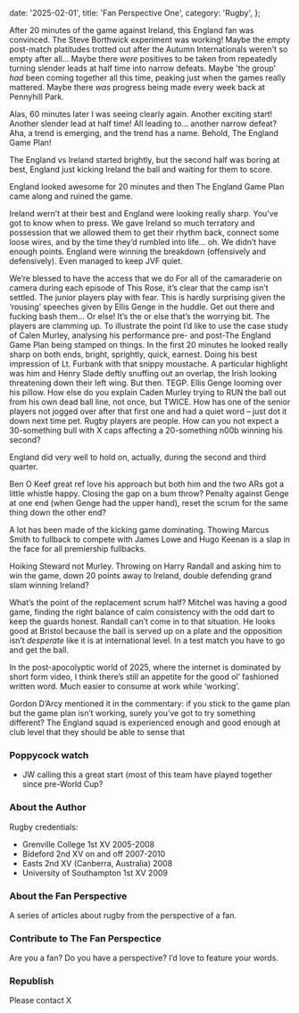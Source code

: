   date: '2025-02-01',
  title: 'Fan Perspective One',
  category: 'Rugby',
};


<PostHero metadata={metadata} />

After 20 minutes of the game against Ireland, this England fan was convinced. The Steve Borthwick experiment was working! Maybe the empty post-match platitudes trotted out after the Autumn Internationals weren't so empty after all... Maybe there _were_ positives to be taken from repeatedly turning slender leads at half time into narrow defeats. Maybe 'the group' _had_ been coming together all this time, peaking just when the games really mattered. Maybe there _was_ progress being made every week back at Pennyhill Park.

Alas, 60 minutes later I was seeing clearly again. Another exciting start! Another slender lead at half time! All leading to... another narrow defeat? Aha, a trend is emerging, and the trend has a name. Behold, The England Game Plan!

The England vs Ireland started brightly, but the second half was boring at best, England just kicking Ireland the ball and waiting for them to score.

England looked awesome for 20 minutes and then The England Game Plan came along and ruined the game.

Ireland wern’t at their best and England were looking really sharp. You’ve got to know when to press. We gave Ireland so much terratory and possession that we allowed them to get their rhythm back, connect some loose wires, and by the time they’d rumbled into life… oh. We didn’t have enough points. England were winning the breakdown (offensively and defensively). Even managed to keep JVF quiet.

We’re blessed to have the access that we do For all of the camaraderie on camera during each episode of This Rose, it’s clear that the camp isn’t settled. The junior players play with fear. This is hardly surprising given the ‘rousing’ speeches given by Ellis Genge in the huddle. Get out there and fucking bash them… Or else! It’s the or else that’s the worrying bit. The players are clamming up. To illustrate the point I’d like to use the case study of Calen Murley, analysing his performance pre- and post-The England Game Plan being stamped on things. In the first 20 minutes he looked really sharp on both ends, bright, sprightly, quick, earnest. Doing his best impression of Lt. Furbank with that snippy moustache. A particular highlight was him and Henry Slade deftly snuffing out an overlap, the Irish looking threatening down their left wing. But then. TEGP. Ellis Genge looming over his pillow. How else do you explain Caden Murley trying to RUN the ball out from his own dead ball line, not once, but TWICE. How has one of the senior players not jogged over after that first one and had a quiet word – just dot it down next time pet. Rugby players are people. How can you not expect a 30-something bull with X caps affecting a 20-something n00b winning his second?

England did very well to hold on, actually, during the second and third quarter.

Ben O Keef great ref love his approach but both him and the two ARs got a little whistle happy. Closing the gap on a bum throw? Penalty against Genge at one end (when Genge had the upper hand), reset the scrum for the same thing down the other end?

A lot has been made of the kicking game dominating. Thowing Marcus Smith to fullback to compete with James Lowe and Hugo Keenan is a slap in the face for all premiership fullbacks.

Hoiking Steward not Murley. Throwing on Harry Randall and asking him to win the game, down 20 points away to Ireland, double defending grand slam winning Ireland?

What’s the point of the replacement scrum half? Mitchel was having a good game, finding the right balance of calm consistency with the odd dart to keep the guards honest. Randall can’t come in to that situation. He looks good at Bristol because the ball is served up on a plate and the opposition isn’t _desperate_ like it is at international level. In a test match you have to go and get the ball.

In the post-apocolyptic world of 2025, where the internet is dominated by short form video, I think there’s still an appetite for the good ol’ fashioned written word. Much easier to consume at work while ‘working’.

Gordon D’Arcy mentioned it in the commentary: if you stick to the game plan but the game plan isn’t working, surely you’ve got to try something different? The England squad is experienced enough and good enough at club level that they should be able to sense that

### Poppycock watch

- JW calling this a great start (most of this team have played together since pre-World Cup?

### About the Author

Rugby credentials:

- Grenville College 1st XV 2005-2008
- Bideford 2nd XV on and off 2007-2010
- Easts 2nd XV (Canberra, Australia) 2008
- University of Southampton 1st XV 2009

### About the Fan Perspective

A series of articles about rugby from the perspective of a fan.

### Contribute to The Fan Perspectice

Are you a fan? Do you have a perspective? I’d love to feature your words.

### Republish

Please contact X
